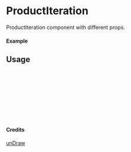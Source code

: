 
<Meta of={ProductIteration} title="unDraw/ProductIteration" />

# ProductIteration

ProductIteration component with different props.

#### Example

<Canvas of={ProductIteration.Primary} />

## Usage

```ts
import { ProductIteration } from "yadl-ui";

const Example = () => {
  return (
      <ProductIteration />
  );
};

export default Example;
```

#### Credits
[unDraw](https://undraw.co/illustrations)
